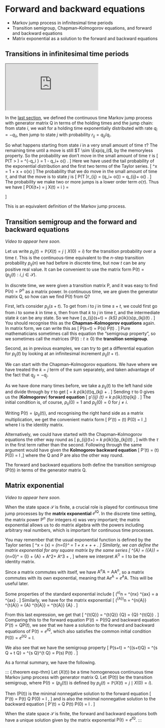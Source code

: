 # Forward and backward equations {#S18-forward-backward}


::: {.mysummary}
* Markov jump process in infinitesimal time periods
* Transition semigroup, Chapman--Kolmogorov equations, and forward and backward equations
* Matrix exponential as a solution to the forward and backward equations
:::


## Transitions in infinitesimal time periods  {#jump-infinitesimal}


:::: {.videowrap}
::: {.videowrapper}
<iframe src="https://www.youtube.com/embed/7SdnrxlX1bo"></iframe>
:::
::::


In the [last section](#S17-continuous-time), we defined the continuous time Markov jump process with generator matrix $\mathsf Q$ in terms of the holding times and the jump chain: from state $i$, we wait for a holding time exponentially distributed with rate $q_i = -q_{ii}$, then jump to state $j$ with probability $r_{ij} = q_{ij}/q_i$.

So what happens starting from state $i$ in a very small amount of time $\tau$? The remaining time until a move is still $T \sim \Exp(q_i)$, by the memoryless property. So the probability we don't move in the small amount of time $\tau$ is
 \[ \mathbb P(T > \tau) = \ee^{-q_i \tau} = 1 - q_i\tau + o(\tau) . \]
Here we have used the tail probability of the exponential distribution and the first two terms of the Taylor series.
\[ \ee^x = 1 + x + o(x) \qquad \text{as $x \to 0$.} \]
The probability that we do move in the small amount of time $\tau$, and that the move is to state $j$ is
\[ \mathbb P(T \leq \tau)r_{ij} = \big(q_i\tau + o(\tau)\big) \frac{q_{ij}}{q_i}  = q_{ij}\tau + o(\tau) . \]
The probability we make two or more jumps is a lower order term $o(\tau)$. Thus we have
\[ \mathbb P\big(X(t+\tau) = j \mid X(t) = i \big) = \begin{cases}
   1 - q_i\tau + o(\tau) & \text{for } i = j \\
   q_{ij}\tau + o(\tau) & \text{for } i \neq j. \end{cases} \]
   
This is an equivalent definition of the Markov jump process.


## Transition semigroup and the forward and backward equations  {#semigroup}

::: {.mysummary}
*Video to appear here soon.*
:::

Let us write $p_{ij}(t) = \mathbb P(X(t) = j \mid X(0) = i)$ for the transition probability over a time $t$. This is the continuous-time equivalent to the $n$-step transition probability $p_{ij}(n)$ we had before in discrete time, but now $t$ can be any positive real value. It can be convenient to use the matrix form $\mathsf P(t) = (p_{ij}(t) : i,j \in \mathcal S)$. 

In discrete time, we were given a transition matrix $\mathsf P$, and it was easy to find $\mathsf P(n) = \mathsf P^n$ as a matrix power. In continuous time, we are given the generator matrix $\mathsf Q$, so how can we find $\mathsf P(t)$ from $\mathsf Q$?

First, let's consider $p_{ij}(s+t)$. To get from $i$ to $j$ in time $s + t$, we could first go from $i$ to some $k$ in time $s$, then from that $k$ to $j$ in time $t$, and the intermediate state $k$ can be any state. So we have
\[ p_{ij}(s+t) = \sum_{k\in \mathcal S} p_{ik}(s)p_{kj}(t) . \]
You should recognise this as the **Chapman--Kolmogorov equations** again. In matrix form, we can write this as
\[ \mathsf P(s+t) = \mathsf P(s) \mathsf P(t) . \]
Pure mathematicians sometimes call this equation the "semigroup property", so we sometimes call the matrices $(\mathsf P(t) : t \geq 0)$ the **transition semigroup**.

Second, as in previous examples, we can try to get a differential equation for $p_{ij}(t)$ by looking at an infinitesimal increment $p_{ij}(t+\tau)$.

We can start with the Chapman--Kolmogorov equations. We have
\begin{align*}
p_{ij}(t+\tau) &= \sum_k p_{ik}(t)p_{kj}(\tau) \\
&=p_{ij}(t)(1 - q_j\tau) + \sum_{k \neq j} p_{ik}(t)q_{kj}\tau +  o(\tau) \\
&= p_{ij}(t) + \sum_k p_{ik}(t)q_{kj}\tau + o(\tau) ,
\end{align*}
where we have treated the $k = j$ term of the sum separately, and taken advantage of the fact that $q_{jj} = - q_j$.

As we have done many times before, we take a $p_{ij}(t)$ to the left hand side and divide through by $\tau$ to get
\[ \frac{p_{ij}(t + \tau) - p_{ij}(t)}{\tau} = \sum_k p_{ik}(t)q_{kj} + \frac{o(\tau)}{\tau} . \]
Sending $\tau$ to 0 gives us the (**Kolmogorov**) **forward equation**
\[ p'_{ij} (t) = \sum_k p_{ik}(t)q_{kj} . \]
The initial condition is, of course, $p_{ii}(0) = 1$ and $p_{ij}(0) = 0$ for $j \neq i$.

Writing $\mathsf P(t) = (p_{ij}(t))$, and recognising the right hand side as a matrix multiplication, we get the convenient matrix form
\[ \mathsf P'(t) = \mathsf{P}(t) \mathsf{Q}  \qquad \mathsf P(0) = \mathsf I ,\]
where $\mathsf I$ is the identity matrix.

Alternatively, we could have started with the Chapman--Kolmogorov equations the other way round as
\[ p_{ij}(t+\tau) = \sum_k p_{ik}(\tau)p_{kj}(t) , \]
with the $\tau$ in the first term rather than the second. Following through the same argument would have given the **Kolmogorov backward equation**
\[ \mathsf P'(t) = \mathsf{Q} \mathsf{P}(t)   \qquad \mathsf P(0) = \mathsf I ,\]
where the $\mathsf Q$ and $\mathsf P$ are also the other way round.

The forward and backward equations both define the transition semigroup $(\mathsf P(t))$ in terms of the generator matrix $\mathsf Q$.


## Matrix exponential  {#matrix-exp}


::: {.mysummary}
*Video to appear here soon.*
:::


When the state space $\mathcal S$ is finite, a crucial role is played for continuous time jump processes by the **matrix exponential** $\ee^{t\mathsf Q}$. In the discrete time setting, the matrix power $\mathsf P^n$ (for integers $n$) was very important; the matrix exponential allows us to do matrix algebra with the powers including arbitrary real numbers, which is important for continuous time processes.

You may remember that the usual exponential function is defined by the Taylor series
\[ \ee^x = \exp(x) = \sum_{n=0}^\infty \frac{x^n}{n!} = 1 + x + \frac{x^2}{2} + \frac{x^3}{6} + \cdots. \]
Similarly, we can define the matrix exponential for any square matrix by the same series
\[ \ee^{\mathsf A} = \exp({\mathsf A}) = \sum_{n=0}^\infty \frac{{\mathsf A}^n}{n!} = {\mathsf I} + {\mathsf A} + \tfrac12 \mathsf A^2+ \tfrac16 \mathsf A^3 + \cdots, \]
where we interpret $\mathsf A^0 = \mathsf I$ to be the identity matrix.

Since a matrix commutes with itself, we have $\mathsf {A}^n \mathsf A = \mathsf{AA}^n$, so a matrix commutes with its own exponential, meaning that $\mathsf A \ee^{\mathsf A} = \ee^{\mathsf A} \mathsf A$. This will be useful later.

Some properties of the standard exponential include
\[ (\ee^x\big)^n = \ee^{nx} \qquad \frac{\mathrm d}{\mathrm d x} \ee^{ax} = a \ee^{ax} . \]
Similarly, we have for the matrix exponential
\[ (\ee^{\mathsf A}\big)^n = \ee^{n{\mathsf A}} \qquad \frac{\mathrm d}{\mathrm d t} \ee^{t{\mathsf A}} = {\mathsf A} \ee^{t{\mathsf A}} = \ee^{t{\mathsf A}} {\mathsf A} . \]

From this last expression, we get that
\[ \frac{\mathrm d}{\mathrm d t} \ee^{t{\mathsf Q}} = \ee^{t{\mathsf Q}} {\mathsf Q} = {\mathsf Q} \ee^{t{\mathsf Q}}  . \]
Comparing this to the forward equation $\mathsf P'(t) = \mathsf{P}(t) \mathsf Q$ and backward equation $\mathsf{P}'(t) = \mathsf Q \mathsf{P}(t)$, we see that we have a solution to the forward and backward equations of $\mathsf P(t) = \ee^{t\mathsf Q}$, which also satisfies the common initial condition $\mathsf P(0) = \ee^{0\mathsf Q} = \mathsf I$.

We also see that we have the semigroup property
\[ \mathsf P(s+t) = \ee^{(s+t)\mathsf Q} = \ee^{s \mathsf Q + t \mathsf Q} = \ee^{s \mathsf Q}\ee^{t \mathsf Q} = \mathsf P(s) \mathsf P(t) . \]

As a formal summary, we have the following.

::: {.theorem exp-thm}
Let $(X(t))$ be a time homogeneous continuous time Markov jump process with generator matrix $\mathsf Q$. Let $(\mathsf P(t))$ be the transition semigroup, where $\mathsf P(t) = (p_{ij}(t))$ is defined by $p_{ij}(t) = \mathbb P(X(t) = j \mid X(0) = i)$.

Then $(\mathsf P(t))$ is the minimal nonnegative solution to the forward equation
\[ \mathsf P'(t) = \mathsf P(t) \mathsf Q \qquad \mathsf P(0) = \mathsf I , \]
and is also the minimal nonnegative solution to the backward equation
\[ \mathsf P'(t) = \mathsf Q \mathsf P(t) \qquad \mathsf P(0) = \mathsf I . \]

When the state space $\mathcal S$ is finite, the forward and backward equations both have a unique solution given by the matrix exponential $\mathsf P(t) = \ee^{t \mathsf Q}$.
:::